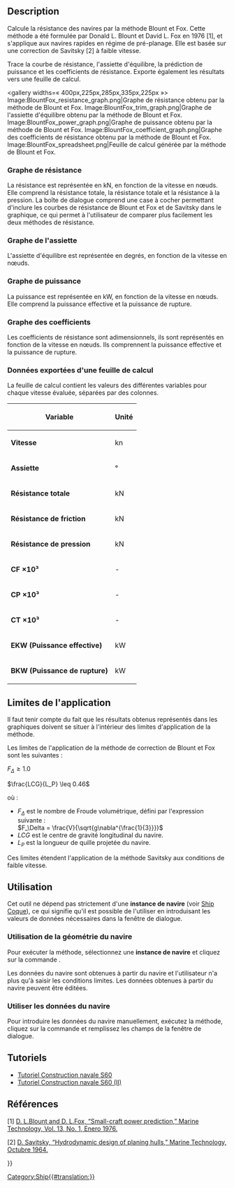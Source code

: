 <languages/>

{{Docnav/fr
|[[Ship_ResistanceAmadeo/fr|Résistance Amadeo]]
|[[Ship_ResistanceHoltrop/fr|Résistance Holtrop]]
|[[Ship_Workbench/fr|Ship]]
|IconL=Ship_ResistanceAmadeo.svg
|IconR=Ship_ResistanceHoltrop.svg
|IconC=Workbench_Ship.svg
}}

{{GuiCommand/fr
|Name=Ship ResistanceBlountFox
|Name/fr=Ship Résistance Blount et Fox
|MenuLocation=Resistance → Resistance Amadeo predicion
|Workbenches=[[Ship_Workbench/fr|Ship]]
|Shortcut=
|SeeAlso=
}}

<span id="Description"></span>
==Description==

Calcule la résistance des navires par la méthode Blount et Fox. Cette méthode a été formulée par Donald L. Blount et David L. Fox en 1976 [1], et s'applique aux navires rapides en régime de pré-planage. Elle est basée sur une correction de Savitsky [2] à faible vitesse.

Trace la courbe de résistance, l'assiette d'équilibre, la prédiction de puissance et les coefficients de résistance. Exporte également les résultats vers une feuille de calcul.

<gallery widths=« 400px,225px,285px,335px,225px »>
Image:BlountFox_resistance_graph.png|Graphe de résistance obtenu par la méthode de Blount et Fox.
Image:BlountFox_trim_graph.png|Graphe de l'assiette d'équilibre obtenu par la méthode de Blount et Fox.
Image:BlountFox_power_graph.png|Graphe de puissance obtenu par la méthode de Blount et Fox.
Image:BlountFox_coefficient_graph.png|Graphe des coefficients de résistance obtenu par la méthode de Blount et Fox.
Image:BlountFox_spreadsheet.png|Feuille de calcul générée par la méthode de Blount et Fox.
</gallery>

<span id="Resistance_graph"></span>
=== Graphe de résistance ===

La résistance est représentée en kN, en fonction de la vitesse en nœuds. Elle comprend la résistance totale, la résistance totale et la résistance à la pression. La boîte de dialogue comprend une case à cocher permettant d'inclure les courbes de résistance de Blount et Fox et de Savitsky dans le graphique, ce qui permet à l'utilisateur de comparer plus facilement les deux méthodes de résistance.

<span id="Trim_graph"></span>
=== Graphe de l'assiette ===

L'assiette d'équilibre est représentée en degrés, en fonction de la vitesse en nœuds.

<span id="Power_graph"></span>
=== Graphe de puissance ===

La puissance est représentée en kW, en fonction de la vitesse en nœuds. Elle comprend la puissance effective et la puissance de rupture.

<span id="Coefficients_graph"></span>
=== Graphe des coefficients ===

Les coefficients de résistance sont adimensionnels, ils sont représentés en fonction de la vitesse en nœuds. Ils comprennent la puissance effective et la puissance de rupture.

<span id="Exported_Spreadsheet_Data"></span>
=== Données exportées d'une feuille de calcul ===

La feuille de calcul contient les valeurs des différentes variables pour chaque vitesse évaluée, séparées par des colonnes.

{| class="wikitable"
! Variable !! Unité
|-
| '''Vitesse''' || kn
|-
| '''Assiette''' || °
|-
| '''Résistance totale''' || kN
|-
| '''Résistance de friction''' || kN
|-
| '''Résistance de pression''' || kN
|-
| '''CF ×10³''' || -
|-
| '''CP ×10³''' || -
|-
| '''CT ×10³''' || -
|-
| '''EKW (Puissance effective)''' || kW
|-
| '''BKW (Puissance de rupture)''' || kW
|}

<span id="Application_limits"></span>
== Limites de l'application ==

Il faut tenir compte du fait que les résultats obtenus représentés dans les graphiques doivent se situer à l'intérieur des limites d'application de la méthode.

Les limites de l'application de la méthode de correction de Blount et Fox sont les suivantes :

<math> F_\Delta \geq 1.0 </math>

<math> \frac{LCG}{L_P} \leq 0.46 </math>

où :
* <math> F_\Delta </math> est le nombre de Froude volumétrique, défini par l'expression suivante :<br><math> F_\Delta = \frac{V}{\sqrt{g\nabla^{\frac{1}{3}}}} </math>
* <math> LCG </math> est le centre de gravité longitudinal du navire.
* <math> L_P </math> est la longueur de quille projetée du navire.

Ces limites étendent l'application de la méthode Savitsky aux conditions de faible vitesse.

<span id="Usage"></span>
== Utilisation ==

Cet outil ne dépend pas strictement d'une '''instance de navire''' (voir [[Ship_CreateShip|Ship Coque]]), ce qui signifie qu'il est possible de l'utiliser en introduisant les valeurs de données nécessaires dans la fenêtre de dialogue.

<span id="Using_ship_geometry"></span>
=== Utilisation de la géométrie du navire ===

Pour exécuter la méthode, sélectionnez une '''instance de navire''' et cliquez sur la commande {{MenuCommand|Resistance → [[Image:Ship_ResistanceBlountFox.svg|16px]] Resistance Blount and Fox prediction}}.

<div class="mw-translate-fuzzy">
Les données du navire sont obtenues à partir du navire et l'utilisateur n'a plus qu'à saisir les conditions limites. Les données obtenues à partir du navire peuvent être éditées.
</div>

<span id="Using_ship_data"></span>
=== Utiliser les données du navire ===

<div class="mw-translate-fuzzy">
Pour introduire les données du navire manuellement, exécutez la méthode, cliquez sur la commande {{MenuCommand|Resistance → [[Image:Ship_ResistanceBlountFox.svg|16px]] Resistance Blount and Fox prediction}} et remplissez les champs de la fenêtre de dialogue.
</div>

<span id="Tutorials"></span>
== Tutoriels ==

* [[FreeCAD-Ship_s60_tutorial/fr|Tutoriel Construction navale S60]]
* [[FreeCAD-Ship_s60_tutorial_(II)/fr|Tutoriel Construction navale S60 (II)]]

<span id="References"></span>
== Références ==

[1] [https://www.researchgate.net/publication/285819636_Small-Craft_Power_Prediction D. L.Blount and D. L.Fox, “Small-craft power prediction,” Marine Technology, Vol. 13, No. 1, Enero 1976.]

[2] [https://www.boatdesign.net/attachments/hydrodynamic-design-of-planing-hulls-savitsky-1964-pdf.89527/ D. Savitsky, “Hydrodynamic design of planing hulls,” Marine Technology, Octubre 1964.]


{{Docnav/fr
|[[Ship_ResistanceAmadeo/fr|Résistance Amadeo]]
|[[Ship_ResistanceHoltrop/fr|Résistance Holtrop]]
|[[Ship_Workbench/fr|Ship]]
|IconL=Ship_ResistanceAmadeo.svg
|IconR=Ship_ResistanceHoltrop.svg
|IconC=Workbench_Ship.svg
}}

{{Userdocnavi{{#translation:}}}}
[[Category:Ship{{#translation:}}]]